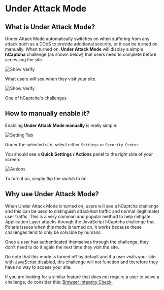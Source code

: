 # Under Attack Mode

## What is Under Attack Mode?

Under Attack Mode automatically switches on when suffering from any attack such as a DDoS to
provide additional security, or it can be turned on manually. When turned on, **Under Attack
Mode** will display a simple **hCaptcha** challenge (as shown below) that users need to complete
before accessing the site.

![Show Verify](/img/security-center/overview/under-attack-mode-verify.png)

What users will see when they visit your site.

![Show Verify](/img/security-center/overview/under-attack-mode-hcaptcha.png)

One of hCaptcha's challenges

## How to manually enable it?

Enabling **Under Attack Mode manually** is really simple:

![Setting Tab](/img/security-center/overview/settings-tab.png)

Under the selected site, select either `Settings` or `Security Center`

You should see a **Quick Settings / Actions** panel to the right side of your screen:

![Actions](/img/security-center/overview/under-attack-mode-actions.png)

To turn it on, simply flip the switch to on.

## Why use Under Attack Mode?

When Under Attack Mode is turned on, users will see a hCaptcha challenge and this can be
used to distinguish attack/bot traffic and normal (legitimate) user traffic. This is a very common
and popular method to help mitigate Application Layer attacks through the JavaScript hCaptcha
challenge that Polaris issues when this mode is turned on, it works because these challenges
tend to only be solvable by humans.

Once a user has authenticated themselves through the challenge, they don't need to do it again
the next time they visit the site.

Do note that this mode is turned off by default and if a user visits your site with JavaScript
disabled, this challenge will not function and therefore they have no way to access your site.

If you are looking for a similar feature that does not require a user to solve a challenge, do
consider this: [Browser Integrity Check](../access-control/browser-integrity-check).
